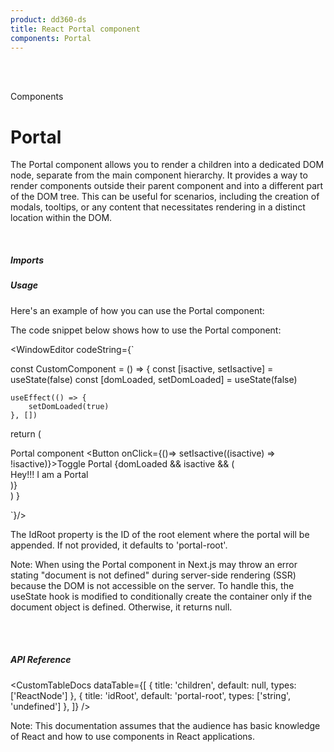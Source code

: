 ```yaml
---
product: dd360-ds
title: React Portal component
components: Portal
---
```


<br id='top' />
<br />

<Label>Components</Label>

# <span name="floating-nav">Portal</span>

The Portal component allows you to render a children into a dedicated DOM node, 
separate from the main component hierarchy. It provides a way to render 
components outside their parent component and into a different part of the DOM 
tree. This can be useful for scenarios, including the creation 
of modals, tooltips, or any content that necessitates rendering in a distinct 
location within the DOM. 

<br />

##### <span name="floating-nav">Imports</span>

<WindowEditor codeString="import { Portal } from 'dd360-ds/Portal'" />

##### <span name="floating-nav">Usage</span>

Here's an example of how you can use the Portal component:

<Playground>
  <PortalCustom />
</Playground>

The code snippet below shows how to use the Portal component:

<WindowEditor
    codeString={`

const CustomComponent = () => {
    const [isactive, setIsactive] = useState(false)
    const [domLoaded, setDomLoaded] = useState(false)

    useEffect(() => {
        setDomLoaded(true)
    }, [])

  return (
    <div className='relative flex items-center gap-4'>
      <Text size='base' bold>Portal component</Text>
      <Button onClick={()=> setIsactive((isactive) => !isactive)}>Toggle Portal</Button>
      {domLoaded && isactive && (
        <Portal>
          <div className='fixed left-1/2 top-1/2 w-40 h-24 flex justify-center items-center border rounded-lg bg-white'>
            <Text>Hey!!! I am a Portal</Text>
          </div>
        </Portal>
      )}
    </div>
  )
}

`}/>

The IdRoot property is the ID of the root element where the portal will be 
appended. If not provided, it defaults to 'portal-root'.

Note: When using the Portal component in Next.js may throw an error stating "document is not defined" during server-side 
rendering (SSR) because the DOM is not accessible on the server. To handle this, 
the useState hook is modified to conditionally create the container only if the 
document object is defined. Otherwise, it returns null.

<br />
<br />

##### <span name="floating-nav">API Reference</span>

<CustomTableDocs
  dataTable={[
    { title: 'children', default: null, types: ['ReactNode'] },
    { title: 'idRoot', default: 'portal-root', types: ['string', 'undefined'] },
  ]}
/>

Note: This documentation assumes that the audience has basic knowledge of React
and how to use components in React applications.

<BackAndForwardController />